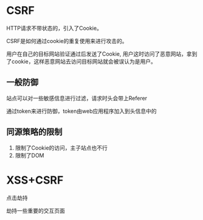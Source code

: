 
# CSRF

HTTP请求不带状态的，引入了Cookie。

CSRF是如何通过cookie的重复使用来进行攻击的。

用户在自己的目标网站验证通过后发送了Cookie, 用户这时访问了恶意网站，拿到了cookie，这样恶意网站去访问目标网站就会被误认为是用户。

## 一般防御

站点可以对一些敏感信息进行过滤，请求时头会带上Referer

通过token来进行防御，token由web应用程序加入到头信息中的

## 同源策略的限制

1. 限制了Cookie的访问，主子站点也不行
2. 限制了DOM

# XSS+CSRF

点击劫持

劫持一些重要的交互页面